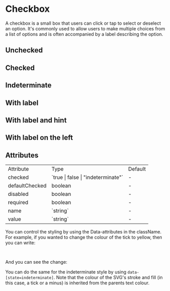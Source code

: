 

<Meta of={CheckboxStories} />

# Checkbox

A checkbox is a small box that users can click or tap to select or deselect an option. It's commonly used to allow users to make multiple choices from a list of options and is often accompanied by a label describing the option.

## Unchecked
<Canvas of={CheckboxStories.Unchecked} />

## Checked
<Canvas of={CheckboxStories.Checked} />

## Indeterminate
<Canvas of={CheckboxStories.Indeterminate} />

## With label
<Canvas of={CheckboxStories.WithLabel} />

## With label and hint
<Canvas of={CheckboxStories.WithLabelAndHint} />

## With label on the left
<Canvas of={CheckboxStories.WithLabelOnTheLeft} />

## Attributes
<table>
  <tbody>
    <tr>
      <td>Attribute</td>
      <td>Type</td>
      <td>Default</td>
    </tr>
    <tr>
      <td>checked</td>
      <td>`true | false | "indeterminate"`</td>
      <td>-</td>
    </tr>
    <tr>
      <td>defaultChecked</td>
      <td>boolean</td>
      <td>-</td>
    </tr>
    <tr>
      <td>disabled</td>
      <td>boolean</td>
      <td>-</td>
    </tr>
    <tr>
      <td>required</td>
      <td>boolean</td>
      <td>-</td>
    </tr>
    <tr>
      <td>name</td>
      <td>`string`</td>
      <td>-</td>
    </tr>
    <tr>
      <td>value</td>
      <td>`string`</td>
      <td>-</td>
    </tr>
  </tbody>
</table>

You can control the styling by using the Data-attributes in the className. For example, if you wanted to change the colour of the tick to yellow, then you can write:

```ts
<Checkbox checked=true className="data-[state=checked]:text-yellow-200 data-[state=checked]:bg-background-inverse data-[state=checked]:border-grey-900">
```

And you can see the change:

<Canvas of={CheckboxStories.ColourChange} />

You can do the same for the indeterminate style by using `data-[state=indeterminate]`.
Note that the colour of the SVG's stroke and fill (in this case, a tick or a minus) is inherited from the parents text colour.
